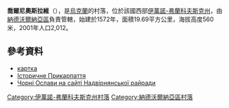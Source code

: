 {{coord|48|27|35|N|24|44|46|E|scale:30000|display=title}}

'''喬爾尼奧斯拉維'''（{{lang-uk|Чорні Ослави}}），是[[烏克蘭|烏克蘭]]的村落，位於該國西部[[伊萬諾-弗蘭科夫斯克州|伊萬諾-弗蘭科夫斯克州]]，由[[納德沃爾納亞區|納德沃爾納亞區]]負責管轄，始建於1572年，面積19.69平方公里，海拔高度560米，2001年人口2,012。

==參考資料==
* [http://gska2.rada.gov.ua/pls/z7502/A005?rdat1=21.01.2009&rf7571=13944 картка]{{dead link|date=2017年12月 |bot=InternetArchiveBot |fix-attempted=yes }}
*[http://history.iv-fr.net/article.php?id=418 Історичне Прикарпаття]{{Wayback|url=http://history.iv-fr.net/article.php?id=418 |date=20160611041235 }}
*[https://web.archive.org/web/20160119072048/http://www.nadrda.gov.ua/node/224 Чорні Ослави на сайті Надвірнянської райради]

{{DEFAULTSORT:Чорні Ослави}}
[[Category:伊萬諾-弗蘭科夫斯克州村落|Category:伊萬諾-弗蘭科夫斯克州村落]]
[[Category:納德沃爾納亞區村落|Category:納德沃爾納亞區村落]]


{{IvanoFrankivsk-geo-stub}}